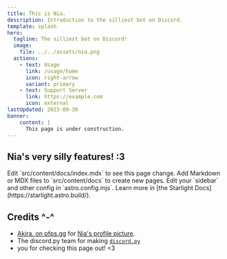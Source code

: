 ```yaml
---
title: This is Nia.
description: Introduction to the silliest bot on Discord.
template: splash
hero:
  tagline: The silliest bot on Discord!
  image:
    file: ../../assets/nia.png
  actions:
    - text: Usage
      link: /usage/home
      icon: right-arrow
      variant: primary
    - text: Support Server
      link: https://example.com
      icon: external
lastUpdated: 2023-09-30
banner:
    content: |
      This page is under construction.
---
```



## Nia's very silly features! &colon;3

<CardGrid stagger>
	<Card title="Update content" icon="pencil">
		Edit `src/content/docs/index.mdx` to see this page change.
	</Card>
	<Card title="Add new content" icon="add-document">
		Add Markdown or MDX files to `src/content/docs` to create new pages.
	</Card>
	<Card title="Configure your site" icon="setting">
		Edit your `sidebar` and other config in `astro.config.mjs`.
	</Card>
	<Card title="Read the docs" icon="open-book">
		Learn more in [the Starlight Docs](https://starlight.astro.build/).
	</Card>
</CardGrid>

## Credits &Hat;-&Hat;

- [Akira. on pfps.gg](https://pfps.gg/user/588370508706218025) for [Nia's profile picture](https://pfps.gg/pfp/6635-destiny).
- The discord.py team for making [`discord.py`](https://discordpy.readthedocs.io/en/stable/)
- you for checking this page out! &lt;3